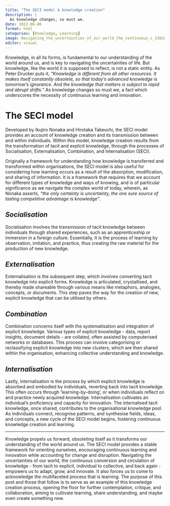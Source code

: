 ---
title: "The SECI model & knowledge creation"
description: |
  As knowledge changes, so must we.
date: 2022-06-06
format: html
categories: [Knowledge, Learning]
image: Navigating_the_uncertainties_of_our_world_the_continuous_c_5382e1c4-45b3-452a-ab2c-aa3739e5aa51.png
editor: visual
---

Knowledge, in all its forms, is fundamental to our understanding of the world around us, and is key to navigating the uncertainties of life. But knowledge, like the world it is supposed to reflect, is not a static entity. As Peter Drucker puts it, *"Knowledge is different from all other resources. It makes itself constantly obsolete, so that today's advanced knowledge is tomorrow's ignorance. And the knowledge that matters is subject to rapid and abrupt shifts."* As knowledge changes so must we, a fact which underscores the necessity of continuous learning and innovation.

# The SECI model

Developed by Ikujiro Nonaka and Hirotaka Takeuchi, the SECI model provides an account of knowledge creation and its transmission between and within individuals. Within this model, knowledge creation results from the transformation of tacit and explicit knowledge, through the processes of Socialisation, Externalisation, Combination, and Internalisation (SECI).

Originally a framework for understanding how knowledge is transferred and transformed within organisations, the SECI model is also useful for considering how learning occurs as a result of the absorption, modification, and sharing of information. It is a framework that requires that we account for different types of knowledge and ways of knowing, and is of particular significance as we navigate the complex world of today, wherein, as Nonaka asserts, *"the only certainty is uncertainty, the one sure source of lasting competitive advantage is knowledge"*.

## *Socialisation*

Socialisation involves the transmission of tacit knowledge between individuals through shared experiences, such as an apprenticeship or immersion in a foreign culture. Essentially, it is the process of learning by observation, imitation, and practice, thus creating the raw material for the production of new knowledge.

## *Externalisation*

Externalisation is the subsequent step, which involves converting tacit knowledge into explicit forms. Knowledge is articulated, crystallised, and thereby made shareable through various means like metaphors, analogies, concepts, or documents. This step paves the way for the creation of new, explicit knowledge that can be utilised by others.

## *Combination*

Combination concerns itself with the systematisation and integration of explicit knowledge. Various types of explicit knowledge - data, report insights, document details - are collated, often assisted by computerised networks or databases. This process can involve categorising or reclassifying explicit knowledge into new clusters, which are then shared within the organisation, enhancing collective understanding and knowledge.

## *Internalisation*

Lastly, internalisation is the process by which explicit knowledge is absorbed and embodied by individuals, reverting back into tacit knowledge. This often occurs through 'learning-by-doing', or when individuals reflect on and practice newly acquired knowledge. Internalisation cultivates an individual's proficiency and capacity for innovation. The internalised tacit knowledge, once shared, contributes to the organisational knowledge pool. As individuals connect, recognise patterns, and synthesise fields, ideas, and concepts, a new cycle of the SECI model begins, fostering continuous knowledge creation and learning.

--- 

Knowledge propels us forward, obsoleting itself as it transforms our understanding of the world around us. The SECI model provides a stable framework for orienting ourselves, encouraging continuous learning and innovation while accounting for change and disruption. Navigating the uncertainties of our world, the continuous conversion and circulation of knowledge - from tacit to explicit, individual to collective, and back again - empowers us to adapt, grow, and innovate. It also forces us to come to acknowledge the multifaceted process that is learning. The purpose of this post and those that follow is to serve as an example of this knowledge creation process, opening the floor for further contemplation, critique, and collaboration, aiming to cultivate learning, share understanding, and maybe even create something new.

\
